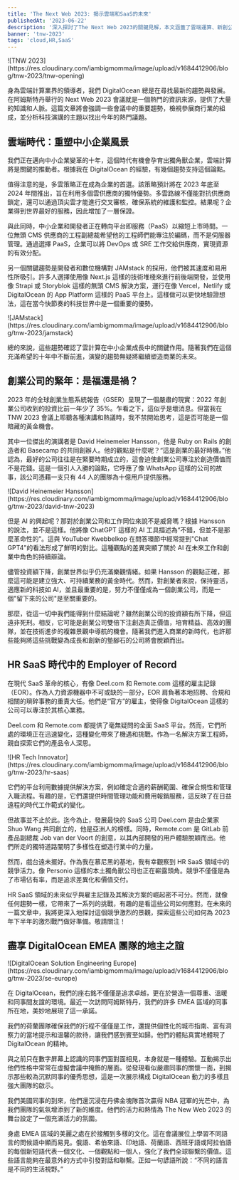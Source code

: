 ```yaml
---
title: 'The Next Web 2023: 揭示雲端和SaaS的未來'
publishedAt: '2023-06-22'
description: '深入探討了The Next Web 2023的關鍵見解，本文涵蓋了雲端運算、新創公司、人力資源軟體即服務 (HR SaaS) 和全球團隊合作的趨勢。文章討論了企業轉向多雲策略和平台即服務 (PaaS)、新創投資環境以及Employer of Record在HR SaaS領域中的日益影響力。'
banner: 'tnw-2023'
tags: 'cloud,HR,SaaS'
---
```


<div style={{ display: 'flex', justifyContent: 'center' }}>
  ![TNW
  2023](https://res.cloudinary.com/iambigmomma/image/upload/v1684412906/blog/tnw-2023/tnw-opening)
</div>

身為雲端計算業界的領導者，我們 DigitalOcean 總是在尋找最新的趨勢與發展。在阿姆斯特丹舉行的 Next Web 2023 會議就是一個熱門的資訊來源，提供了大量的知識和人脈。這篇文章將會強調一些會議中的重要趨勢，檢視參展商行業的組成，並分析科技演講的主題以找出今年的熱門議題。

## 雲端時代：重塑中小企業風景

我們正在邁向中小企業變革的十年，這個時代有機會孕育出獨角獸企業，雲端計算將是關鍵的推動者。根據我在 DigitalOcean 的經驗，有幾個趨勢支持這個論點。

值得注意的是，多雲策略正在成為企業的首選。該策略預計將在 2023 年底至 2024 年間推出，旨在利用多個雲供應商的獨特優勢。多雲路線不僅能對抗供應商鎖定，還可以通過頂尖雲才能進行交叉審核，確保系統的維護和監控。結果呢？企業得到世界最好的服務，因此增加了一層保證。

與此同時，中小企業和開發者正在轉向平台即服務（PaaS）以縮短上市時間。一位無頭 CMS 供應商的工程副總裁希望他的工程師們能專注於編碼，而不是伺服器管理。通過選擇 PaaS，企業可以將 DevOps 或 SRE 工作交給供應商，實現資源的有效分配。

另一個關鍵趨勢是開發者和數位機構對 JAMstack 的採用，他們被其速度和易用性所吸引。許多人選擇使用像 Next.js 這樣的技術堆棧來進行前後端開發，並使用像 Strapi 或 Storyblok 這樣的無頭 CMS 解決方案，運行在像 Vercel，Netlify 或 DigitalOcean 的 App Platform 這樣的 PaaS 平台上。這樣做可以更快地驗證想法，這在當今快節奏的科技世界中是一個重要的優勢。

<div style={{ display: 'flex', justifyContent: 'center' }}>
  ![JAMstack](https://res.cloudinary.com/iambigmomma/image/upload/v1684412906/blog/tnw-2023/jamstack)
</div>

總的來說，這些趨勢確認了雲計算在中小企業成長中的關鍵作用。隨著我們在這個充滿希望的十年中不斷前進，演變的趨勢無疑將繼續塑造商業的未來。

## 創業公司的緊年：是福還是禍？

2023 年的全球創業生態系統報告（GSER）呈現了一個嚴肅的現實：2022 年創業公司收到的投資比前一年少了 35%。乍看之下，這似乎是壞消息。但當我在 TNW 2023 會議上聆聽各種演講和熱議時，我不禁開始思考，這是否可能是一個暗藏的黃金機會。

其中一位傑出的演講者是 David Heinemeier Hansson，他是 Ruby on Rails 的創造者和 Basecamp 的共同創辦人。他的觀點是什麼呢？“這是創業的最好時機。”他認為，最好的公司往往是在緊要時期成立的，這會迫使創業公司專注於創造價值而不是花錢。這是一個引人入勝的論點，它呼應了像 WhatsApp 這樣的公司的故事，該公司憑藉一支只有 44 人的團隊為十億用戶提供服務。

<div style={{ display: 'flex', justifyContent: 'center' }}>
  ![David Heinemeier
  Hansson](https://res.cloudinary.com/iambigmomma/image/upload/v1684412906/blog/tnw-2023/david-tnw-2023)
</div>

但是 AI 的興起呢？那對於創業公司和工作岡位來說不是威脅嗎？根據 Hansson 的說法，並不是這樣。他將像 ChatGPT 這樣的 AI 工具描述為“不錯，但並不是那麼革命性的”。這與 YouTuber Kwebbelkop 在問答環節中經常提到"Chat GPT4"的看法形成了鮮明的對比。這種觀點的差異突顯了關於 AI 在未來工作和創業中角色的持續辯論。

儘管投資額下降，創業世界似乎仍充滿樂觀情緒。如果 Hansson 的觀點正確，那麼這可能是建立強大、可持續業務的黃金時代。然而，對創業者來說，保持靈活，適應新的科技如 AI，並且最重要的是，努力不僅僅成為一個創業公司，而是一個"留下來的公司"是至關重要的。

那麼，從這一切中我們能得到什麼結論呢？雖然創業公司的投資額有所下降，但這遠非死刑。相反，它可能是創業公司雙倍下注創造真正價值，培育精益、高效的團隊，並在技術進步的複雜景觀中導航的機會。隨著我們進入商業的新時代，也許那些能夠將這些挑戰變為成長和創新的墊腳石的公司將會脫穎而出。

## HR SaaS 時代中的 Employer of Record

在現代 SaaS 革命的核心，有像 Deel.com 和 Remote.com 這樣的雇主記錄（EOR）。作為人力資源機器中不可或缺的一部分，EOR 肩負著本地招聘、合規和相關的瑣碎事務的重責大任。他們是“官方”的雇主，使得像 DigitalOcean 這樣的公司可以專注於其核心業務。

Deel.com 和 Remote.com 都提供了毫無疑問的全面 SaaS 平台。然而，它們所處的環境正在迅速變化，這種變化帶來了機遇和挑戰。作為一名解決方案工程師，親自探索它們的產品令人深思。

<div style={{ display: 'flex', justifyContent: 'center' }}>
  ![HR Tech
  Innovator](https://res.cloudinary.com/iambigmomma/image/upload/v1684412906/blog/tnw-2023/hr-saas)
</div>

它們的平台利用數據提供解決方案，例如確定合適的薪酬範圍、確保合規性和管理入職流程。有趣的是，它們還提供時間管理功能和費用報銷服務，這反映了在日益遠程的時代工作範式的變化。

但故事並不止於此。迄今為止，發展最快的 SaaS 公司 Deel.com 是由企業家 Shuo Wang 共同創立的，他是亞洲人的榜樣。同時，Remote.com 是 GitLab 前產品副總裁 Job van der Voort 的創意，以其內部開發的用戶體驗脫穎而出。他們所走的獨特道路闡明了多樣性在塑造行業中的力量。

然而，戲台遠未擺好。作為我在慕尼黑的基地，我有幸觀察到 HR SaaS 領域中的競爭活力。像 Personio 這樣的本土獨角獸公司也正在嶄露頭角。競爭不僅僅是為了市場佔有率，而是追求差異化和價值交付。

HR SaaS 領域的未來似乎與雇主記錄及其解決方案的崛起密不可分。然而，就像任何趨勢一樣，它帶來了一系列的挑戰，有趣的是看這些公司如何應對。在未來的一篇文章中，我將更深入地探討這個競爭激烈的景觀，探索這些公司如何為 2023 年下半年的激烈戰鬥做好準備。敬請關注！

## 盡享 DigitalOcean EMEA 團隊的地主之誼

<div style={{ display: 'flex', justifyContent: 'center' }}>
  ![DigitalOcean Solution Engineering
  Europe](https://res.cloudinary.com/iambigmomma/image/upload/v1684412906/blog/tnw-2023/se-europe)
</div>

在 DigitalOcean，我們的座右銘不僅僅是追求卓越，更在於營造一個尊重、溫暖和同事間友誼的環境。最近一次訪問阿姆斯特丹，我們的許多 EMEA 區域的同事所在地，美妙地展現了這一承諾。

我們的荷蘭團隊確保我們的行程不僅僅是工作，還提供個性化的城市指南、富有洞察力的當地提示和溫馨的款待，讓我們感到賓至如歸。他們的體貼真實地體現了 DigitalOcean 的精神。

與之前只在數字屏幕上認識的同事們面對面相見，本身就是一種體驗。互動揭示出他們性格中常常在虛擬會議中掩飾的層面。從發現看似嚴肅同事的關懷一面，到揭示那些較為沉默同事的優秀思想，這是一次展示構成 DigitalOcean 動力的多樣且強大團隊的啟示。

我們美國同事的到來，他們還沉浸在丹佛金塊隊首次贏得 NBA 冠軍的光芒中，為我們團隊的氣氛增添到了新的維度。他們的活力和熱情為 The New Web 2023 的舞台設定了一個充滿活力的氛圍。

身處 EMEA 區域的美麗之處在於接觸到多樣的文化。這在會議展位上學習不同語言的問候語中顯而易見。俄語、希伯來語、印地語、荷蘭語、西班牙語或阿拉伯語的每個新短語代表一個文化、一個觀點和一個人，強化了我們全球聯繫的價值。這些語言能夠在最意外的方式中引發對話和聯繫。正如一句諺語所說：“不同的語言是不同的生活視野。”
